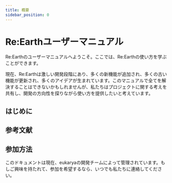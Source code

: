 ```yaml
---
title: 概要
sidebar_position: 0
---
```


# Re:Earthユーザーマニュアル

Re:Earthのユーザーマニュアルへようこそ。ここでは、Re:Earthの使い方を学ぶことができます。

現在、Re:Earthは激しい開発段階にあり、多くの新機能が追加され、多くの古い機能が更新され、多くのアイデアが生まれています。このマニュアルで全てを解決することはできないかもしれませんが、私たちはプロジェクトに関する考えを共有し、開発の方向性を探りながら使い方を提供したいと考えています。

## はじめに

<div class="margin-vert--lg">
  <Grid>
    <SimpleCard title="Environment setting" link="/user-manual/getting-started/environment-setting/browser-setup"/>
    <SimpleCard title="Making your first project" link="/user-manual/getting-started/making-your-first-project/overview"/>
    <SimpleCard title="Understanding Re:Earth UI" link="/user-manual/getting-started/understanding-reearth-ui/overview"/>
  </Grid>
</div>

## 参考文献

<div class="margin-vert--lg">
  <Grid>
    <Card title="プロジェクト" link="/user-manual/project-and-workspace/project/overview" image="/img/user-manual/project.png"/>
    <Card title="ワークスペース" link="/user-manual/project-and-workspace/workspace/overview" image="/img/user-manual/workspace.png"/>
    <Card title="シーン" link="/user-manual/scene/ideas-of-scene" image="/img/user-manual/scene.png"/>
    <Card title="ウィジェット" link="/user-manual/widget/overview" image="/img/user-manual/widget.png"/>
    <Card title="プロパティ" link="/user-manual/property/overview" image="/img/user-manual/property.png"/>
    <Card title="インフォボックス" link="/user-manual/infobox/overview" image="/img/user-manual/infobox.png"/>
    <Card title="アセット" link="/user-manual/Asset/overview" image="/img/user-manual/asset.png"/>
    <Card title="インポート·エクスポート" link="/user-manual/import-and-export/importing-kml-geojson-and-gis-data" image="/img/user-manual/import-and-export.png"/>
    <Card title="公開" link="/user-manual/publication/overview" image="/img/user-manual/publication.png"/>
    <Card title="3Dデータ" link="/user-manual/three-d-data/3d-model" image="/img/user-manual/3d-data.png"/>
  </Grid>
</div>

## 参加方法

このドキュメントは現在、eukaryaの開発チームによって管理されています。もしご興味を持たれて、参加を希望するなら、いつでも私たちに連絡してください。


